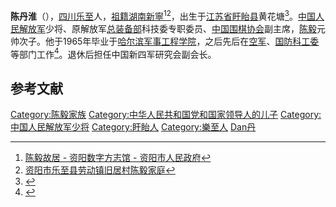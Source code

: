 '''陈丹淮'''（{{bd|1943年|9月}}），[[四川|四川]][[乐至|乐至]]人，[[祖籍|祖籍]][[湖南|湖南]][[新寧|新寧]]<ref>[http://zydfz.ziyang.gov.cn/details.aspx?id=7404 陈毅故居 - 资阳数字方志馆 - 资阳市人民政府]</ref><ref>[http://www.scwmw.cn/topic/sgyb/jfgs/jflb/201901/t20190124_1043612.htm 资阳市乐至县劳动镇旧居村陈毅家庭]</ref>，出生于[[江苏省|江苏省]][[盱眙县|盱眙县]]黄花塘<ref>{{cite web|url=http://cpc.people.com.cn/GB/69112/69114/69123/4682766.html|title=陈丹淮：琐事絮语|publisher=中国共产党新闻|accessdate=2010-04-09}}</ref>。[[中国人民解放军|中国人民解放军]]少将、原解放军[[总装备部|总装备部]]科技委专职委员、[[中国围棋协会|中国围棋协会]]副主席，[[陈毅|陈毅]]元帅次子。他于1965年毕业于[[哈尔滨军事工程学院|哈尔滨军事工程学院]]，之后先后在[[中国人民解放军空军|空军]]、[[国防科工委|国防科工委]]等部门工作<ref>{{cite web|url=http://book.sina.com.cn/nzt/history/his/shuaifujiafeng/67.shtml|title=陈丹淮：我们看重的是人民的评价(1)|publisher=新浪读书|accessdate=2010-04-09}}</ref>。退休后担任中国新四军研究会副会长。

==参考文献==
{{Reflist}}


{{陈毅家系}}
{{先辈曾任党和国家领导人的中华人民共和国高级干部|军}}
{{军事人物小作品}}
{{DEFAULTSORT:Chen陈}}
[[Category:陈毅家族|Category:陈毅家族]]
[[Category:中华人民共和国党和国家领导人的儿子|Category:中华人民共和国党和国家领导人的儿子]]
[[Category:中国人民解放军少将|Category:中国人民解放军少将]]
[[Category:盱眙人|Category:盱眙人]]
[[Category:樂至人|Category:樂至人]]
[[Category:陈姓|Dan丹]]